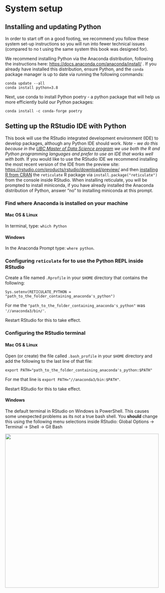 # System setup {#setup}

## Installing and updating Python {#python-setup}

In order to start off on a good footing, we recommend you follow these system set-up instructions so you will run into fewer technical issues (compared to no t using the same system this book was designed for).

We recommend installing Python via the Anaconda distribution, following the instructions here: <https://docs.anaconda.com/anaconda/install/> . If you already have installed this distribution, ensure Python, and the `conda` package manager is up to date via running the following commands:

```
conda update --all
conda install python=3.8
```

Next, use conda to install Python poetry - a python package that will help us more efficiently build our Python packages:

```
conda install -c conda-forge poetry
```

## Setting up the RStudio IDE with Python {#rstudio-python-setup}

This book will use the RStudio integrated development environment (IDE) to develop packages, although any Python IDE should work. *Note - we do this because in the [UBC Master of Data Science program](https://ubc-mds.github.io/about/) we use both the R and Python programming languages and prefer to use an IDE that works well with both.* If you would like to use the RStudio IDE we recommend installing the most recent version of the IDE from the preview site: <https://rstudio.com/products/rstudio/download/preview/> and then [installing R from CRAN](https://cran.r-project.org/) the `reticulate` R package via `install.package("reticulate")` from the console inside RStudio. When installing reticulate, you will be prompted to install miniconda, if you have already installed the Anaconda distribution of Python, answer "no" to installing miniconda at this prompt. 

### Find where Anaconda is installed on your machine

#### Mac OS & Linux
In terminal, type: `which Python`

#### Windows
In the Anaconda Prompt type: `where python`.

### Configuring `reticulate` for to use the Python REPL inside RStudio

Create a file named `.Rprofile` in your `$HOME` directory that contains the following:

```
Sys.setenv(RETICULATE_PYTHON = "path_to_the_folder_containing_anaconda's_python")
```

For me the `"path_to_the_folder_containing_anaconda's_python"` was `'//anaconda3/bin/'`.

Restart RStudio for this to take effect.

### Configuring the RStudio terminal

#### Mac OS & Linux

Open (or create) the file called `.bash_profile` in your `$HOME` directory and add the following to the last line of that file:

```
export PATH="path_to_the_folder_containing_anaconda's_python:$PATH"
```

For me that line is `export PATH="//anaconda3/bin:$PATH"`.

Restart RStudio for this to take effect.

#### Windows

The default terminal in RStudio on Windows is PowerShell. This causes some unexpected problems as its not a true bash shell. You **should** change this using the following menu selections inside RStudio: Global Options -> Terminal -> Shell -> Git Bash

<img src="img/git_bash_windows.jpeg" width=500>
